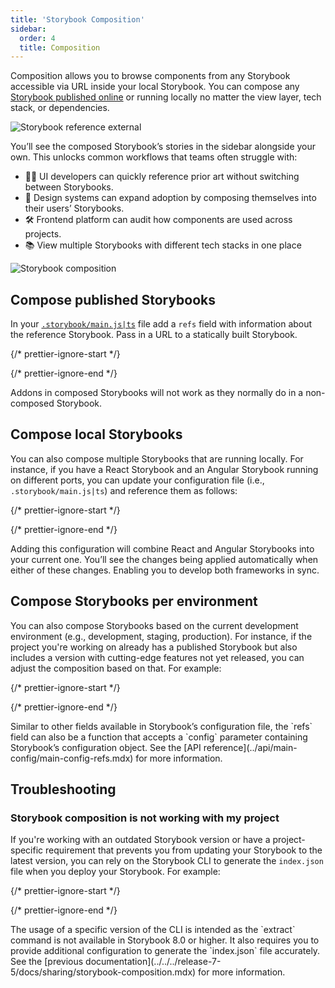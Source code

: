```yaml
---
title: 'Storybook Composition'
sidebar:
  order: 4
  title: Composition
---
```


Composition allows you to browse components from any Storybook accessible via URL inside your local Storybook. You can compose any [Storybook published online](./publish-storybook.mdx) or running locally no matter the view layer, tech stack, or dependencies.

![Storybook reference external](../_assets/sharing/reference-external-storybooks-composition.png)

You’ll see the composed Storybook’s stories in the sidebar alongside your own. This unlocks common workflows that teams often struggle with:

* 👩‍💻 UI developers can quickly reference prior art without switching between Storybooks.
* 🎨 Design systems can expand adoption by composing themselves into their users’ Storybooks.
* 🛠 Frontend platform can audit how components are used across projects.
* 📚 View multiple Storybooks with different tech stacks in one place

![Storybook composition](../_assets/sharing/combine-storybooks.png)

## Compose published Storybooks

In your [`.storybook/main.js|ts`](../configure/index.mdx#configure-story-rendering) file add a `refs` field with information about the reference Storybook. Pass in a URL to a statically built Storybook.

{/* prettier-ignore-start */}

<CodeSnippets path="main-config-refs.md" />

{/* prettier-ignore-end */}

<Callout variant="warning">
  Addons in composed Storybooks will not work as they normally do in a non-composed Storybook.
</Callout>

## Compose local Storybooks

You can also compose multiple Storybooks that are running locally. For instance, if you have a React Storybook and an Angular Storybook running on different ports, you can update your configuration file (i.e., `.storybook/main.js|ts`) and reference them as follows:

{/* prettier-ignore-start */}

<CodeSnippets path="storybook-main-ref-local.md" />

{/* prettier-ignore-end */}

Adding this configuration will combine React and Angular Storybooks into your current one. You’ll see the changes being applied automatically when either of these changes. Enabling you to develop both frameworks in sync.

## Compose Storybooks per environment

You can also compose Storybooks based on the current development environment (e.g., development, staging, production). For instance, if the project you're working on already has a published Storybook but also includes a version with cutting-edge features not yet released, you can adjust the composition based on that. For example:

{/* prettier-ignore-start */}

<CodeSnippets path="main-config-refs-with-function.md" />

{/* prettier-ignore-end */}

<Callout variant="info" icon="💡">
  Similar to other fields available in Storybook’s configuration file, the `refs` field can also be a function that accepts a `config` parameter containing Storybook’s configuration object. See the [API reference](../api/main-config/main-config-refs.mdx) for more information.
</Callout>

## Troubleshooting

### Storybook composition is not working with my project

If you're working with an outdated Storybook version or have a project-specific requirement that prevents you from updating your Storybook to the latest version, you can rely on the Storybook CLI to generate the `index.json` file when you deploy your Storybook. For example:

{/* prettier-ignore-start */}

<CodeSnippets path="storybook-extract-specific-version.md" />

{/* prettier-ignore-end */}

<Callout variant="info">
  The usage of a specific version of the CLI is intended as the `extract` command is not available in Storybook 8.0 or higher. It also requires you to provide additional configuration to generate the `index.json` file accurately. See the [previous documentation](../../../release-7-5/docs/sharing/storybook-composition.mdx) for more information.
</Callout>
